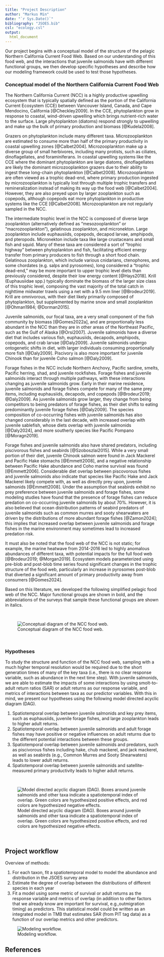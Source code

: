 ```yaml
---
title: "Project Description"
author: "Markus Min"
date: "`r Sys.Date()`"
bibliography: "JSOES.bib"
csl: "ecology.csl"
output:
  html_document
---
```


Our project begins with a conceptual model of the structure of the pelagic Northern California Current Food Web. Based on our understanding of this food web, and the interactions that juvenile salmonids have with different functional groups, we then develop specific hypotheses and describe how our modeling framework could be used to test those hypotheses.

### Conceptual model of the Northern California Current Food Web

The Northern California Current (NCC) is a highly productive upwelling ecosystem that is typically spatially defined as the portion of the California Current Ecosystem (CCE) between Vancouver Island, Canada, and Cape Mendocino, California [@Checkley2009]. In the CCE, phytoplankton grow in response to coastal, wind-driven upwelling which brings nutrient-rich water to the surface. Large phytoplankton (diatoms) respond strongly to upwelling and make up the bulk of primary production and biomass [@Kudela2008].

Grazers on phytoplankton include many different taxa. Microzooplankton are estimated to consume more than half of the primary productivity in coastal upwelling zones [@Calbet2004]. Microzooplankton make up a diverse group of small herbivores, including many protists, such as ciliates, dinoflagellates, and foraminiferans. In coastal upwelling systems like the CCE where the dominant phytoplankton are large diatoms, dinoflagellates are likely the dominant microzooplankton grazers due to their ability to ingest these long-chain phytoplankton [@Calbet2008]. Microzooplankton are often viewed as a trophic dead-end, where primary production ingested by microzooplankton is typically lost through multiple trophic transfers and remineralization instead of making its way up the food web [@Calbet2004]. However, they are also preyed upon by larger zooplankton such as copepods, although copepods eat more phytoplankton in productive systems like the CCE [@Calbet2008]. Microzooplankton are not regularly sampled in the NCC.

The intermediate trophic level in the NCC is composed of diverse large zooplankton (alternatively defined as "mesozooplankton" or "macrozooplankton"), gelatinous zooplankton, and micronekton.  Large zooplankton include euphausiids, copepods, decapod larvae, amphipods, and pteropods. Micronekton include taxa like large crustaceans and small fish and squid. Many of these taxa are considered a sort of "trophic highway" between phytoplankton and fish, facilitating efficient energy transfer from primary producers to fish through a short food chain. Gelatinous zooplankton, which include various cnidarians, ctenophores, and some chordates (e.g. salps and pyrosomes), long considered a "trophic dead-end," may be more important to upper trophic level diets than previously considered, despite their low energy content [@Hays2018]. Krill (Euphausiidae spp.) typically dominate the biomass of the larger size class of this trophic level, composing the vast majority of the total catch in nighttime midwater trawls using a net with a 9.5 mm liner [@Brodeur2019]. Krill are omnivorous, with their diet likely primarily composed of phytoplankton, but supplemented by marine snow and small zooplankton [@Ohman1984; @Dorman2015].

Juvenile salmonids, our focal taxa, are a very small component of the fish community by biomass [@Gomes2022a], and are proportionally less abundant in the NCC than they are in other areas of the Northeast Pacific, such as the Gulf of Alaska [@Orsi2007]. Juvenile salmonids have a diverse diet that includes various fish, euphausiids, decapods, amphipods, copepods, and crab larvae [@Daly2009]. Juvenile salmonids undergo ontogenetic shifts in diet, with larger individuals consuming proportionally more fish [@Daly2009]. Piscivory is also more important for juvenile Chinook than for juvenile Coho salmon [@Daly2009].

Forage fishes in the NCC include Northern Anchovy, Pacific sardine, smelts, Pacific herring, shad, and juvenile rockfishes. Forage fishes and juvenile salmonids interact through multiple pathways, with these interactions changing as juvenile salmonids grow. Early in their marine residence, juvenile salmonids and forage fishes compete for many of the same prey items, including euphausiids, decapods, and copepods [@Brodeur2019; @Daly2009]. As juvenile salmonids grow larger, they change from being competitors to being predators of forage fishes, as their diet shifts to eating predominantly juvenile forage fishes [@Daly2009]. The species composition of co-occurring fishes with juvenile salmonids has also changed considerably in the last decade, with increased overlap with juvenile sablefish, whose diets overlap with juvenile salmonids [@Daly2024], and more southerly species like Pacific Pompano [@Moragn2019].

Forage fishes and juvenile salmonids also have shared predators, including piscivorous fishes and seabirds [@Szoboszlai2015]. While a very small portion of their diet, juvenile Chinook salmon were found in Jack Mackerel and Pacific Hake stomachs [@Emmett2008], and a negative relationship between Pacific Hake abundance and Coho marine survival was found [@Emmett2006]. Considerable diet overlap between piscovorous fishes and juvenile salmonids also indicate that species like Pacific Hake and Jack Mackerel likely compete with, as well as directly prey upon, juvenile salmonids [@Emmett2008]. Under the assumption that seabirds exhibit no prey preference between juvenile salmonids and forage fishes, some modeling studies have found that the presence of forage fishes can reduce predation on co-occurring juvenile salmonids by about 70%. However, it is also believed that ocean distribution patterns of seabird predators of juvenile salmonids such as common murres and sooty shearwaters are driven by the distributions of more abundant forage fishes [@Zamon2024]; this implies that increased overlap between juvenile salmonids and forage fishes in the marine environment may sometimes lead to increased predation risk.

It must also be noted that the food web of the NCC is not static; for example, the marine heatwave from 2014-2016 led to highly anomalous abundances of different taxa, with potential impacts for the full food web [@Brodeur2019; @Morgan2019]. Ecosystem models parameterized using pre-blob and post-blob time series found significant changes in the trophic structure of the food web, particularly an increase in pyrosomes post-blob that diverted a significant amount of primary productivity away from consumers [@Gomes2024].

Based on this literature, we developed the following simplified pelagic food web of the NCC. Major functional groups are shown in bold, and the abbreviations of the surveys that sample these functional groups are shown in italics. 

<br>

![Conceptual diagram of the NCC food web.](figures/NCC_food_web.png)

<br>

### Hypotheses

To study the structure and function of the NCC food web, sampling with a much higher temporal resolution would be required due to the short generation times of many of the key taxa (i.e., there is no clear response variable, such as abundance in the next time step). With juvenile salmonids, we are able to estimate the impacts of some interactions by using smolt-to-adult return ratios (SAR) or adult returns as our response variable, and metrics of interactions between taxa as our predictor variables. With this in mind, we present our hypotheses using the following model directed acyclic diagram (DAG).

1. Spatiotemporal overlap between juvenile salmonids and key prey items, such as euphausiids, juvenile forage fishes, and large zooplankton leads to higher adult returns.
2. Spatiotemporal overlap between juvenile salmonids and adult forage fishes may have positive or negative influences on adult returns due to the different potential interactions between these groups.
3. Spatiotemporal overlap between juvenile salmonids and predators, such as piscivorous fishes including hake, chub mackerel, and jack mackerel, as well as seabirds (e.g., Common Murres and Sooty Shearwaters) leads to lower adult returns.
4. Spatiotemporal overlap between juvenile salmonids and satellite-measured primary productivity leads to higher adult returns.

<br>

![Model directed acyclic diagram (DAG). Boxes around juvenile salmonids and other taxa indicate a spatiotemporal index of overlap. Green colors are hypothesized positive effects, and red colors are hypothesized negative effects.](figures/model_dag.png)

<br>






## Project workflow

Overview of methods:

1. For each taxon, fit a spatiotemporal model to model the abundance and distribution in the JSOES survey area
2. Estimate the degree of overlap between the distributions of different species in each year
3. Fit a model using some metric of survival or adult returns as the response variable and metrics of overlap (in addition to other factors that we already know are important for survival, e.g.,outmigration timing) as predictors. This statistical model could be written as an integrated model in TMB that estimates SAR (from PIT tag data) as a function of our overlap metrics and other predictors.

![Modeling workflow.](figures/modeling_workflow.png)



## References 

<br>

